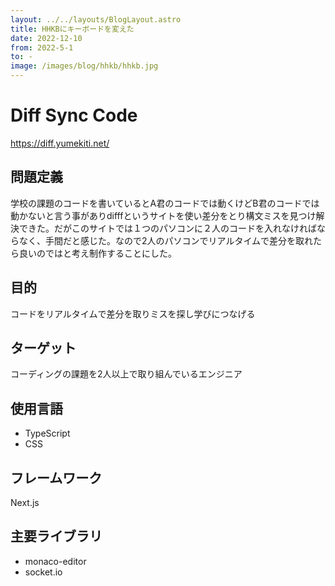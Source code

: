 ```yaml
---
layout: ../../layouts/BlogLayout.astro
title: HHKBにキーボードを変えた
date: 2022-12-10
from: 2022-5-1
to: -
image: /images/blog/hhkb/hhkb.jpg
---
```


# Diff Sync Code

https://diff.yumekiti.net/

## 問題定義

学校の課題のコードを書いているとA君のコードでは動くけどB君のコードでは動かないと言う事がありdifffというサイトを使い差分をとり構文ミスを見つけ解決できた。だがこのサイトでは１つのパソコンに２人のコードを入れなければならなく、手間だと感じた。なので2人のパソコンでリアルタイムで差分を取れたら良いのではと考え制作することにした。

## 目的

コードをリアルタイムで差分を取りミスを探し学びにつなげる

## ターゲット

コーディングの課題を2人以上で取り組んでいるエンジニア

## 使用言語

- TypeScript
- CSS

## フレームワーク

Next.js

## 主要ライブラリ

- monaco-editor
- socket.io